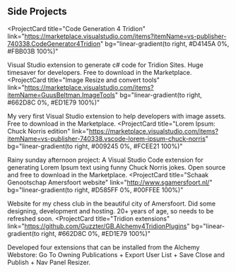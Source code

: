 ## Side Projects

<ProjectCard
  title="Code Generation 4 Tridion"
  link="https://marketplace.visualstudio.com/items?itemName=vs-publisher-740338.CodeGenerator4Tridion"
  bg="linear-gradient(to right, #D4145A 0%, #FBB03B 100%)"
>
  Visual Studio extension to generate c# code for Tridion Sites. Huge timesaver for developers. Free to download in the Marketplace.
</ProjectCard>
<ProjectCard
  title="Image Resize and convert tools"
  link="https://marketplace.visualstudio.com/items?itemName=GuusBeltman.ImageTools"
  bg="linear-gradient(to right, #662D8C 0%, #ED1E79 100%)"
>
  My very first Visual Studio extension to help developers with image assets. Free to download in the Marketplace.
</ProjectCard>
<ProjectCard
  title="Lorem Ipsum: Chuck Norris edition"
  link="https://marketplace.visualstudio.com/items?itemName=vs-publisher-740338.vscode-lorem-ipsum-chuck-norris"
  bg="linear-gradient(to right, #009245 0%, #FCEE21 100%)"
>
  Rainy sunday afternoon project: A Visual Studio Code extension for generating Lorem Ipsum text using funny Chuck Norris jokes. Open source and free to download in the Marketplace.
</ProjectCard>
<ProjectCard
  title="Schaak Genootschap Amersfoort website"
  link="http://www.sgamersfoort.nl/"
  bg="linear-gradient(to right, #D585FF 0%, #00FFEE 100%)"
>
  Website for my chess club in the beautiful city of Amersfoort. Did some designing, development and hosting. 20+ years of age, so needs to be refreshed soon.
</ProjectCard>
<ProjectCard
  title="Tridion extensions"
  link="https://github.com/Guzzter/GB.Alchemy4TridionPlugins"
  bg="linear-gradient(to right, #662D8C 0%, #ED1E79 100%)"
>
  Developed four extensions that can be installed from the Alchemy Webstore: Go To Owning Publications + Export User List + Save Close and Publish + Nav Panel Resizer.
</ProjectCard>
